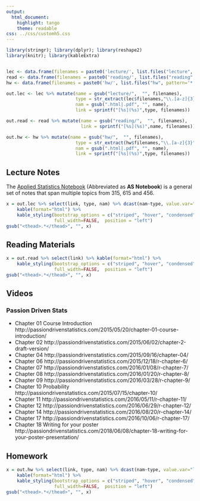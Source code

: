 ```yaml
---
output:
  html_document:
    highlight: tango
    theme: readable
css: ../css/customh5.css
---
```


```r
library(stringr); library(dplyr); library(reshape2)
library(knitr); library(kableExtra)


lec <- data.frame(filenames = paste0('lecture/', list.files("lecture", pattern='*.pdf|*.html')))
read <- data.frame(filenames = paste0('reading/', list.files("reading", pattern='*.pdf|*.html')))
hw <- data.frame(filenames = paste0('hw/', list.files("hw", pattern='*.pdf|*.html')))

out.lec <- lec %>% mutate(name = gsub("lecture/",  "", filenames), 
                          type = str_extract(lec$filenames,"\\.[a-z]{3}"),
                          nam = gsub(".html|.pdf", "", name), 
                          link = sprintf("[%s](%s)",type, filenames))

out.read <- read %>% mutate(name = gsub("reading/",  "", filenames), 
                            link = sprintf("[%s](%s)",name, filenames))

out.hw <- hw %>% mutate(name = gsub("hw/",  "", filenames), 
                          type = str_extract(hw$filenames,"\\.[a-z]{3}"),
                          nam = gsub(".html|.pdf", "", name), 
                          link = sprintf("[%s](%s)",type, filenames))
```

## Lecture Notes
The [Applied Statistics Notebook](https://norcalbiostat.github.io/AppliedStatistics_notes/index.html) (Abbreviated as **AS Notebook**) is a general set of notes that span multiple topics from 315, 615 and 456.  

```r
x = out.lec %>% select(link, type, nam) %>% dcast(nam~type, value.var="link") %>% 
    kable(format="html") %>%
    kable_styling(bootstrap_options = c("striped", "hover", "condensed", "responsive", "bordered"), 
                  full_width=FALSE,  position = "left")
gsub("<thead>.*</thead>", "", x)
```

## Reading Materials
```r
x = out.read %>% select(link) %>% kable(format="html") %>%
    kable_styling(bootstrap_options = c("striped", "hover", "condensed", "responsive" ,"bordered"), 
                  full_width=FALSE,  position = "left")
gsub("<thead>.*</thead>", "", x)
```

## Videos

### Passion Driven Stats

* Chapter 01 Course Introduction http://passiondrivenstatistics.com/2015/05/20/chapter-01-course-introduction/
* Chapter 02 http://passiondrivenstatistics.com/2015/06/02/chapter-2-draft-version/
* Chapter 04 http://passiondrivenstatistics.com/2015/09/16/chapter-04/ 
* Chapter 06 http://passiondrivenstatistics.com/2015/12/18/r-chapter-6/
* Chapter 07 http://passiondrivenstatistics.com/2016/01/08/r-chapter-7/
* Chapter 08 http://passiondrivenstatistics.com/2016/01/20/r-chapter-8/
* Chapter 09 http://passiondrivenstatistics.com/2016/03/28/r-chapter-9/
* Chapter 10 Probability http://passiondrivenstatistics.com/2015/07/15/chapter-10/ 
* Chapter 11 http://passiondrivenstatistics.com/2016/05/11/r-chapter-11/
* Chapter 12 http://passiondrivenstatistics.com/2016/06/29/r-chapter-12/
* Chapter 14 http://passiondrivenstatistics.com/2016/08/20/r-chapter-14/
* Chapter 17 http://passiondrivenstatistics.com/2016/10/06/r-chapter-17/
* Chapter 18 Writing for your poster http://passiondrivenstatistics.com/2018/06/08/chapter-18-writing-for-your-poster-presentation/




## Homework

```r
x = out.hw %>% select(link, type, nam) %>% dcast(nam~type, value.var="link") %>% 
    kable(format="html") %>%
    kable_styling(bootstrap_options = c("striped", "hover", "condensed", "responsive" ,"bordered"), 
                  full_width=FALSE,  position = "left")
gsub("<thead>.*</thead>", "", x)
```



